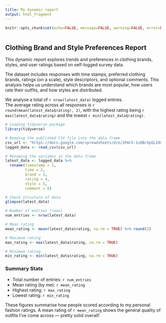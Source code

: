 ```yaml
---
title: My dynamic report
output: html_fragment
---
```


```r
knitr::opts_chunk$set(echo=FALSE, message=FALSE, warning=FALSE, error=FALSE)

```

```css

```

## Clothing Brand and Style Preferences Report

This dynamic report explores trends and preferences in clothing brands, styles, and user ratings based on self-logged survey data.

The dataset includes responses with time stamps, preferred clothing brands, ratings (on a scale), style descriptors, and optional comments. This analysis helps us understand which brands are most popular, how users rate their outfits, and how styles are distributed.

We analyse a total of `r nrow(latest_data)` logged entries.  
The average rating across all responses is `r round(mean(latest_data$rating), 2)`, with the highest rating being `r max(latest_data$rating)` and the lowest `r min(latest_data$rating)`.


```r
# Loading tidyverse package
library(tidyverse)

# Reading the published CSV file into the data frame
csv_url <- "https://docs.google.com/spreadsheets/d/e/2PACX-1vQBcXpQL2dO9NrRDs1qhCm0ZRaOiotvDzKJYXxynh0JwBucUliUm2B-hoGpuUG1vS7vPA8Yl9nArLJu/pub?gid=192450215&single=true&output=csv"
logged_data <- read_csv(csv_url)

# Renaming the variabes in the data frame
latest_data <- logged_data %>%
  rename(timestamp = 1,
         time = 2,
         brand = 3,
         rating = 4,
         style = 5,
         comment = 6)

# Check structure of data
glimpse(latest_data)

# Number of entries (rows)
num_entries <- nrow(latest_data)

# Mean rating
mean_rating <- mean(latest_data$rating, na.rm = TRUE) %>% round(2)

# Maximum rating
max_rating <- max(latest_data$rating, na.rm = TRUE)

# Minimum rating
min_rating <- min(latest_data$rating, na.rm = TRUE)
```

### Summary Stats

- Total number of entries: `r num_entries`
- Mean rating (by me): `r mean_rating`
- Highest rating: `r max_rating`
- Lowest rating: `r min_rating`

These figures summarise how people scored according to my personal fashion ratings. A mean rating of `r mean_rating` shows the general quality of outfits I’ve come across — pretty solid overall!

